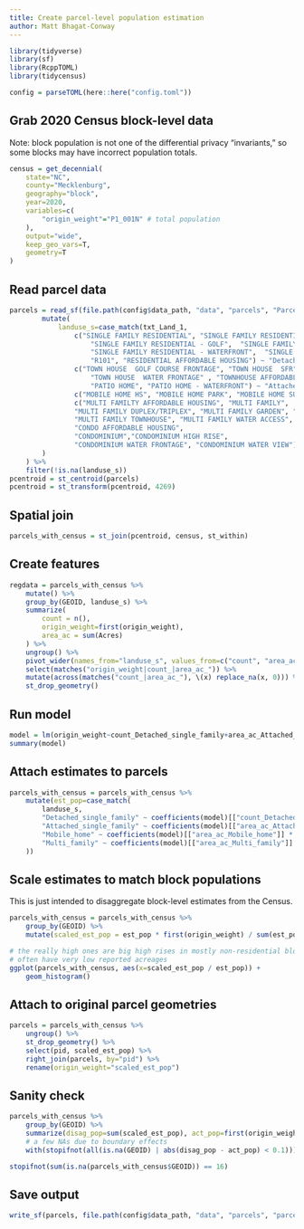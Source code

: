 ```yaml
---
title: Create parcel-level population estimation
author: Matt Bhagat-Conway
---
```


```r
library(tidyverse)
library(sf)
library(RcppTOML)
library(tidycensus)

config = parseTOML(here::here("config.toml"))
```

## Grab 2020 Census block-level data

Note: block population is not one of the differential privacy "invariants," so some blocks may have incorrect population totals.

```r
census = get_decennial(
    state="NC",
    county="Mecklenburg",
    geography="block",
    year=2020,
    variables=c(
        "origin_weight"="P1_001N" # total population
    ),
    output="wide",
    keep_geo_vars=T,
    geometry=T
)
```

## Read parcel data

```r
parcels = read_sf(file.path(config$data_path, "data", "parcels", "Parcel_LandUse.shp")) %>%
        mutate(
            landuse_s=case_match(txt_Land_1,
                c("SINGLE FAMILY RESIDENTIAL", "SINGLE FAMILY RESIDENTIAL - ACREAGE",
                    "SINGLE FAMILY RESIDENTIAL - GOLF",  "SINGLE FAMILY RESIDENTIAL - RIVER", "SINGLE FAMILY RESIDENTIAL - WATER VIEW",  
                    "SINGLE FAMILY RESIDENTIAL - WATERFRONT",  "SINGLE FAMILY RESIDENTIAL GATED COMMUNITY", "SINGLE FAMILY RESIDENTIAL MINI FARM/ESTATE",
                    "R101", "RESIDENTIAL AFFORDABLE HOUSING") ~ "Detached_single_family",
                c("TOWN HOUSE  GOLF COURSE FRONTAGE", "TOWN HOUSE  SFR" , "TOWN HOUSE  WATER ACCESS" , 
                    "TOWN HOUSE  WATER FRONTAGE" , "TOWNHOUSE AFFORDABLE HOUSING",
                    "PATIO HOME", "PATIO HOME - WATERFRONT") ~ "Attached_single_family",
                c("MOBILE HOME HS", "MOBILE HOME PARK", "MOBILE HOME SUBDIVISION") ~ "Mobile_home", 
                c("MULTI FAMILTY AFFORDABLE HOUSING", "MULTI FAMILY",
                "MULTI FAMILY DUPLEX/TRIPLEX", "MULTI FAMILY GARDEN", "MULTI FAMILY HIGH RISE",
                "MULTI FAMILY TOWNHOUSE", "MULTI FAMILY WATER ACCESS",
                "CONDO AFFORDABLE HOUSING", 
                "CONDOMINIUM","CONDOMINIUM HIGH RISE", 
                "CONDOMINIUM WATER FRONTAGE", "CONDOMINIUM WATER VIEW") ~ "Multi_family"
        )
    ) %>%
    filter(!is.na(landuse_s))
pcentroid = st_centroid(parcels)
pcentroid = st_transform(pcentroid, 4269)
```

## Spatial join

```r
parcels_with_census = st_join(pcentroid, census, st_within)
```

## Create features

```r
regdata = parcels_with_census %>%
    mutate() %>%
    group_by(GEOID, landuse_s) %>%
    summarize(
        count = n(),
        origin_weight=first(origin_weight),
        area_ac = sum(Acres)
    ) %>%
    ungroup() %>%
    pivot_wider(names_from="landuse_s", values_from=c("count", "area_ac")) %>%
    select(matches("origin_weight|count_|area_ac_")) %>%
    mutate(across(matches("count_|area_ac_"), \(x) replace_na(x, 0))) %>%
    st_drop_geometry()
```


## Run model

```r
model = lm(origin_weight~count_Detached_single_family+area_ac_Attached_single_family+area_ac_Mobile_home+area_ac_Multi_family-1, regdata)
summary(model)
```

## Attach estimates to parcels

```r
parcels_with_census = parcels_with_census %>%
    mutate(est_pop=case_match(
        landuse_s,
        "Detached_single_family" ~ coefficients(model)[["count_Detached_single_family"]],
        "Attached_single_family" ~ coefficients(model)[["area_ac_Attached_single_family"]] * Acres,
        "Mobile_home" ~ coefficients(model)[["area_ac_Mobile_home"]] * Acres,
        "Multi_family" ~ coefficients(model)[["area_ac_Multi_family"]] * Acres
    ))
```

## Scale estimates to match block populations

This is just intended to disaggregate block-level estimates from the Census.

```r
parcels_with_census = parcels_with_census %>%
    group_by(GEOID) %>%
    mutate(scaled_est_pop = est_pop * first(origin_weight) / sum(est_pop))
```

```r
# the really high ones are big high rises in mostly non-residential blocks, which seem to also
# often have very low reported acreages
ggplot(parcels_with_census, aes(x=scaled_est_pop / est_pop)) +
    geom_histogram()
```

## Attach to original parcel geometries

```r
parcels = parcels_with_census %>%
    ungroup() %>%
    st_drop_geometry() %>%
    select(pid, scaled_est_pop) %>%
    right_join(parcels, by="pid") %>%
    rename(origin_weight="scaled_est_pop")
```

## Sanity check

```r
parcels_with_census %>%
    group_by(GEOID) %>%
    summarize(disag_pop=sum(scaled_est_pop), act_pop=first(origin_weight)) %>%
    # a few NAs due to boundary effects
    with(stopifnot(all(is.na(GEOID) | abs(disag_pop - act_pop) < 0.1)))

stopifnot(sum(is.na(parcels_with_census$GEOID)) == 16)
```

## Save output

```r
write_sf(parcels, file.path(config$data_path, "data", "parcels", "parcels_with_estimated_population.gpkg"))
```